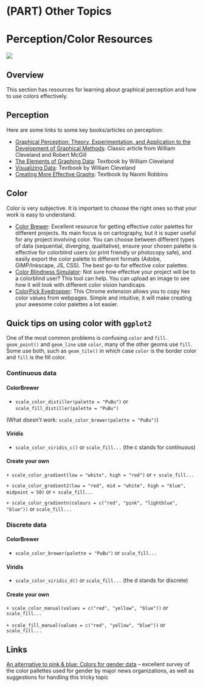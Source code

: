# (PART) Other Topics {-}

# Perception/Color Resources {#percept}

![](images/banners/banner_percept.png)

## Overview

This section has resources for learning about graphical perception and how to use colors effectively. 

## Perception

Here are some links to some key books/articles on perception:

- [Graphical Perception: Theory, Experimentation, and Application to the Development of Graphical Methods](https://www.jstor.org/stable/2288400){target="_blank"}: Classic article from William Cleveland and Robert McGill
- [The Elements of Graphing Data](https://clio.columbia.edu/catalog/SCSB-8519758){target="_blank"}: Textbook by William Cleveland
- [
Visualizing Data](https://clio.columbia.edu/catalog/SCSB-1389825){target="_blank"}: Textbook by William Cleveland
- [Creating More Effective Graphs](https://clio.columbia.edu/catalog/5291007){target="_blank"}: Textbook by Naomi Robbins

## Color

Color is very subjective. It is important to choose the right ones so that your work is easy to understand.

- [Color Brewer](http://colorbrewer2.org/){target="_blank"}: Excellent resource for getting effective color palettes for different projects. Its main focus is on cartography, but it is super useful for any project involving color. You can choose between different types of data (sequential, diverging, qualitative), ensure your chosen palette is effective for colorblind users (or print friendly or photocopy safe), and easily export the color palette to different formats (Adobe, GIMP/Inkscape, JS, CSS). The best go-to for effective color palettes. 
- [Color Blindness Simulator](http://colorbrewer2.org/){target="_blank"}: Not sure how effective your project will be to a colorblind user? This tool can help. You can upload an image to see how it will look with different color vision handicaps.
- [ColorPick Eyedropper](https://chrome.google.com/webstore/detail/colorpick-eyedropper/ohcpnigalekghcmgcdcenkpelffpdolg?hl=en){target="_blank"}: This Chrome extension allows you to copy hex color values from webpages. Simple and intuitive, it will make creating your awesome color palettes a lot easier.

## Quick tips on using color with `ggplot2`

One of the most common problems is confusing `color` and `fill`. `geom_point()` and `geom_line` use `color`, many of the other geoms use `fill`. Some use both, such as `geom_tile()` in which case `color` is the border color and `fill` is the fill color.

### Continuous data

#### ColorBrewer {-}

+ `scale_color_distiller(palette = "PuBu")` or `scale_fill_distiller(palette = "PuBu")`

(What *doesn't* work: `scale_color_brewer(palette = "PuBu")`)

#### Viridis {-}

+ `scale_color_viridis_c()` or `scale_fill...`  (the c stands for continuous)

#### Create your own {-}

`+ scale_color_gradient(low = "white", high = "red")` or `+ scale_fill...`

`+ scale_color_gradient2(low = "red", mid = "white", high = "blue", midpoint = 50)` or `+ scale_fill...`

`+ scale_color_gradientn(colours = c("red", "pink", "lightblue", "blue"))` or `scale_fill...`


### Discrete data

#### ColorBrewer {-}

+ `scale_color_brewer(palette = "PuBu")` or `scale_fill...`

#### Viridis

+ `scale_color_viridis_d()` or `scale_fill...` (the d stands for discrete)

#### Create your own {-}

`+ scale_color_manual(values = c("red", "yellow", "blue"))` or `scale_fill...`

`+ scale_fill_manual(values = c("red", "yellow", "blue"))` or `scale_fill...`

## Links

[An alternative to pink & blue: Colors for gender data](https://blog.datawrapper.de/gendercolor/){target="_blank"} -- excellent survey of the color pallettes used for gender by major news organizations, as well as suggestions for handling this tricky topic

